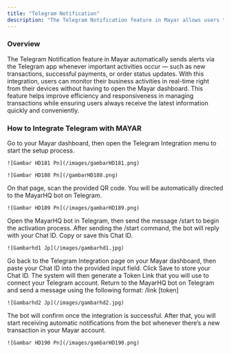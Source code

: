 ```yaml
---
title: "Telegram Notification"
description: "The Telegram Notification feature in Mayar allows users to receive real-time notifications about transactions, purchases, or other important activities directly through the Telegram app."
---
```


### Overview

The Telegram Notification feature in Mayar automatically sends alerts via the Telegram app whenever important activities occur — such as new transactions, successful payments, or order status updates. With this integration, users can monitor their business activities in real-time right from their devices without having to open the Mayar dashboard. This feature helps improve efficiency and responsiveness in managing transactions while ensuring users always receive the latest information quickly and conveniently.

### How to Integrate Telegram with MAYAR

<Steps>
  <Step title="Open the Telegram Integration Page">
    Go to your Mayar dashboard, then open the Telegram Integration menu to start the setup process.

    ![Gambar HD181 Pn](/images/gambarHD181.png)

    ![Gambar HD188 Pn](/gambarHD188.png)
  </Step>
  <Step title="Scan the QR Code">
    On that page, scan the provided QR code. You will be automatically directed to the MayarHQ bot on Telegram.

    ![Gambar HD189 Pn](/images/gambarHD189.png)
  </Step>
  <Step title="Start Activation on the Telegram Bot">
    Open the MayarHQ bot in Telegram, then send the message /start to begin the activation process.
  </Step>
  <Step title="Get Your Chat ID">
    After sending the /start command, the bot will reply with your Chat ID. Copy or save this Chat ID.

    ![Gambarhd1 Jp](/images/gambarhd1.jpg)
  </Step>
  <Step title="Enter the Chat ID in the Mayar Dashboard">
    Go back to the Telegram Integration page on your Mayar dashboard, then paste your Chat ID into the provided input field.
  </Step>
  <Step title="Save and Get the Token Link">
    Click Save to store your Chat ID. The system will then generate a Token Link that you will use to connect your Telegram account.
  </Step>
  <Step title="Connect the Token to the Telegram Bot">
    Return to the MayarHQ bot on Telegram and send a message using the following format: /link [token]

    ![Gambarhd2 Jp](/images/gambarhd2.jpg)
  </Step>
  <Step title="Confirm Successful Integration">
    The bot will confirm once the integration is successful. After that, you will start receiving automatic notifications from the bot whenever there’s a new transaction in your Mayar account.

    ![Gambar HD190 Pn](/images/gambarHD190.png)
  </Step>
</Steps>